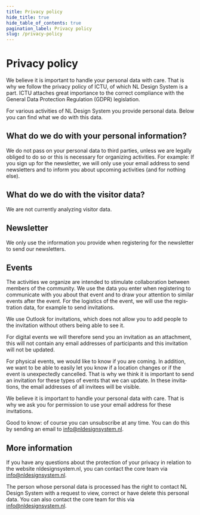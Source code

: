 ```yaml
---
title: Privacy policy
hide_title: true
hide_table_of_contents: true
pagination_label: Privacy policy
slug: /privacy-policy
---
```


<div lang="en">

# Privacy policy

We believe it is important to handle your personal data with care. That is why we follow the privacy policy of ICTU, of which NL Design System is a part. ICTU attaches great importance to the correct compliance with the General Data Protection Regulation (GDPR) legislation.

For various activities of NL Design System you provide personal data. Below you can find what we do with this data.

## What do we do with your personal information?

We do not pass on your personal data to third parties, unless we are legally obliged to do so or this is necessary for organizing activities. For example: If you sign up for the newsletter, we will only use your email address to send newsletters and to inform you about upcoming activities (and for nothing else).

## What do we do with the visitor data?

We are not currently analyzing visitor data.

## Newsletter

We only use the information you provide when registering for the newsletter to send our newsletters.

## Events

The activities we organize are intended to stimulate collaboration between members of the community. We use the data you enter when registering to communicate with you about that event and to draw your attention to similar events after the event. For the logistics of the event, we will use the registration data, for example to send invitations.

We use Outlook for invitations, which does not allow you to add people to the invitation without others being able to see it.

For digital events we will therefore send you an invitation as an attachment, this will not contain any email addresses of participants and this invitation will not be updated.

For physical events, we would like to know if you are coming. In addition, we want to be able to easily let you know if a location changes or if the event is unexpectedly cancelled. That is why we think it is important to send an invitation for these types of events that we can update. In these invitations, the email addresses of all invitees will be visible.

We believe it is important to handle your personal data with care. That is why we ask you for permission to use your email address for these invitations.

Good to know: of course you can unsubscribe at any time. You can do this by sending an email to [info@nldesignsystem.nl](mailto:info@nldesignsystem.nl).

## More information

If you have any questions about the protection of your privacy in relation to the website nldesignsystem.nl, you can contact the core team via [info@nldesignsystem.nl](mailto:info@nldesignsystem.nl).

The person whose personal data is processed has the right to contact NL Design System with a request to view, correct or have delete this personal data. You can also contact the core team for this via [info@nldesignsystem.nl](mailto:info@nldesignsystem.nl).

</div>
